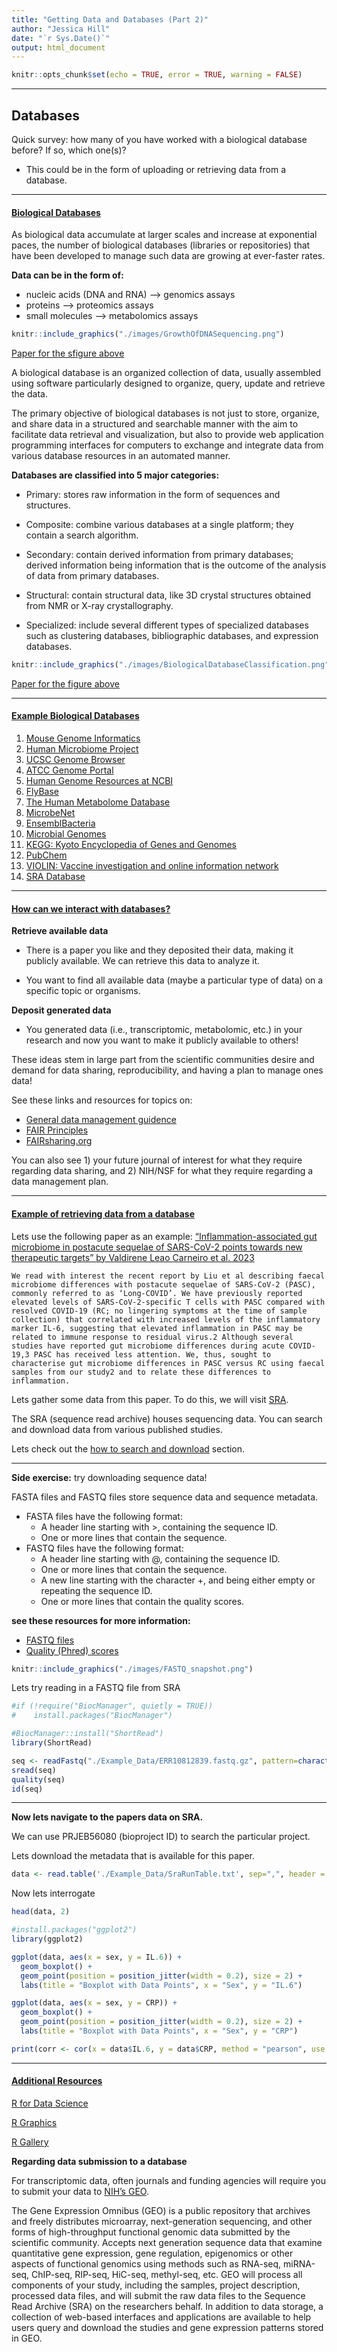 ```yaml
---
title: "Getting Data and Databases (Part 2)"
author: "Jessica Hill"
date: "`r Sys.Date()`"
output: html_document
---
```


```r
knitr::opts_chunk$set(echo = TRUE, error = TRUE, warning = FALSE)
```

---

## Databases

Quick survey: how many of you have worked with a biological database before? If so, which one(s)?

- This could be in the form of uploading or retrieving data from a database.

---

#### <ins> Biological Databases <ins>

As biological data accumulate at larger scales and increase at exponential paces, the number of biological databases (libraries or repositories) that have been developed to manage such data are growing at ever-faster rates. 

**Data can be in the form of:**

- nucleic acids (DNA and RNA) --> genomics assays
- proteins --> proteomics assays 
- small molecules --> metabolomics assays 

```r
knitr::include_graphics("./images/GrowthOfDNASequencing.png")
```

[Paper for the sfigure above](https://journals.plos.org/plosbiology/article?id=10.1371/journal.pbio.1002195)

A biological database is an organized collection of data, usually assembled using software particularly designed to organize, query, update and retrieve the data.

The primary objective of biological databases is not just to store, organize, and share data in a structured and searchable manner with the aim to facilitate data retrieval and visualization, but also to provide web application programming interfaces for computers to exchange and integrate data from various database resources in an automated manner.

**Databases are classified into 5 major categories:**

- Primary: stores raw information in the form of sequences and structures.

- Composite: combine various databases at a single platform; they contain a search algorithm. 

- Secondary: contain derived information from primary databases; derived information being information that is the outcome of the analysis of data from primary databases. 

- Structural: contain structural data, like 3D crystal structures obtained from NMR or X-ray crystallography. 

- Specialized: include several different types of specialized databases such as clustering databases, bibliographic databases, and expression databases. 

```r
knitr::include_graphics("./images/BiologicalDatabaseClassification.png")
```

[Paper for the figure above](https://www.sciencedirect.com/science/article/pii/B9780323897754000213)

---

#### <ins> Example Biological Databases <ins>

1. [Mouse Genome Informatics](http://www.informatics.jax.org/)
2. [Human Microbiome Project](https://hmpdacc.org/)
3. [UCSC Genome Browser](https://genome.ucsc.edu/)
4. [ATCC Genome Portal](https://genomes.atcc.org/?_ga=2.36707625.827873597.1643044790-1176553054.1640723221)
5. [Human Genome Resources at NCBI](https://www.ncbi.nlm.nih.gov/genome/guide/human/) 
6. [FlyBase](https://flybase.org/) 
7. [The Human Metabolome Database](https://hmdb.ca/)
8. [MicrobeNet](https://www.cdc.gov/microbenet/index.html)
9. [EnsemblBacteria](https://bacteria.ensembl.org/index.html)
10. [Microbial Genomes](https://www.ncbi.nlm.nih.gov/genome/microbes/)
11. [KEGG: Kyoto Encyclopedia of Genes and Genomes](https://www.genome.jp/kegg/)
12. [PubChem](https://pubchem.ncbi.nlm.nih.gov/)
13. [VIOLIN: Vaccine investigation and online information network](http://www.violinet.org/)
14. [SRA Database](https://www.ncbi.nlm.nih.gov/sra) 

---

#### <ins> How can we interact with databases? <ins>

**Retrieve available data**

- There is a paper you like and they deposited their data, making it publicly available. We can retrieve this data to analyze it. 

- You want to find all available data (maybe a particular type of data) on a specific topic or organisms. 

**Deposit generated data**

- You generated data (i.e., transcriptomic, metabolomic, etc.) in your research and now you want to make it publicly available to others!

These ideas stem in large part from the scientific communities desire and demand for data sharing, reproducibility, and having a plan to manage ones data!

See these links and resources for topics on:

- [General data management guidence](https://dmptool.org/general_guidance)
- [FAIR Principles](https://www.go-fair.org/fair-principles/)
- [FAIRsharing.org](https://fairsharing.org/)

You can also see 1) your future journal of interest for what they require regarding data sharing, and 2) NIH/NSF for what they require regarding a data management plan.

---

#### <ins> Example of retrieving data from a database <ins>

Lets use the following paper as an example: ["Inflammation-associated gut microbiome in postacute sequelae of SARS-CoV-2 points towards new therapeutic targets" by Valdirene Leao Carneiro et al. 2023](https://gut.bmj.com/content/early/2023/01/29/gutjnl-2022-328757.long)

```
We read with interest the recent report by Liu et al describing faecal microbiome differences with postacute sequelae of SARS-CoV-2 (PASC), commonly referred to as ‘Long-COVID’. We have previously reported elevated levels of SARS-CoV-2-specific T cells with PASC compared with resolved COVID-19 (RC; no lingering symptoms at the time of sample collection) that correlated with increased levels of the inflammatory marker IL-6, suggesting that elevated inflammation in PASC may be related to immune response to residual virus.2 Although several studies have reported gut microbiome differences during acute COVID-19,3 PASC has received less attention. We, thus, sought to characterise gut microbiome differences in PASC versus RC using faecal samples from our study2 and to relate these differences to inflammation.
```

Lets gather some data from this paper. To do this, we will visit [SRA](https://www.ncbi.nlm.nih.gov/sra/ERX9763720[accn]). 

The SRA (sequence read archive) houses sequencing data. You can search and download data from various published studies. 

Lets check out the [how to search and download](https://www.ncbi.nlm.nih.gov/sra/docs/sradownload/) section.

---

**Side exercise:** try downloading sequence data!

FASTA files and FASTQ files store sequence data and sequence metadata. 

* FASTA files have the following format: 
    + A header line starting with >, containing the sequence ID.
    + One or more lines that contain the sequence.

* FASTQ files have the following format: 
    + A header line starting with @, containing the sequence ID.
    + One or more lines that contain the sequence.
    + A new line starting with the character +, and being either empty or repeating the sequence ID.
    + One or more lines that contain the quality scores.

**see these resources for more information:**

- [FASTQ files](https://drive5.com/usearch/manual/fastq_files.html)
- [Quality (Phred) scores](https://drive5.com/usearch/manual/quality_score.html)

```r
knitr::include_graphics("./images/FASTQ_snapshot.png")
```

Lets try reading in a FASTQ file from SRA
```r
#if (!require("BiocManager", quietly = TRUE))
#    install.packages("BiocManager")

#BiocManager::install("ShortRead")
library(ShortRead)

seq <- readFastq("./Example_Data/ERR10812839.fastq.gz", pattern=character(0))
sread(seq)
quality(seq)
id(seq)
```

---

**Now lets navigate to the papers data on SRA.**

We can use PRJEB56080 (bioproject ID) to search the particular project. 

Lets download the metadata that is available for this paper.
```r
data <- read.table('./Example_Data/SraRunTable.txt', sep=",", header = T)
```

Now lets interrogate
```r
head(data, 2)
```

```r
#install.packages("ggplot2")
library(ggplot2)

ggplot(data, aes(x = sex, y = IL.6)) +
  geom_boxplot() +
  geom_point(position = position_jitter(width = 0.2), size = 2) +
  labs(title = "Boxplot with Data Points", x = "Sex", y = "IL.6")
```

```r
ggplot(data, aes(x = sex, y = CRP)) +
  geom_boxplot() +
  geom_point(position = position_jitter(width = 0.2), size = 2) +
  labs(title = "Boxplot with Data Points", x = "Sex", y = "CRP")
```

```r
print(corr <- cor(x = data$IL.6, y = data$CRP, method = "pearson", use = "complete.obs"))
```

---

#### <ins> Additional Resources <ins>

[R for Data Science](https://r4ds.hadley.nz/data-visualize.html)

[R Graphics](https://r-graphics.org/)

[R Gallery](https://r-graph-gallery.com/)

**Regarding data submission to a database**

For transcriptomic data, often journals and funding agencies will require you to submit your data to [NIH's GEO](https://www.ncbi.nlm.nih.gov/gds/?term=). 

The Gene Expression Omnibus (GEO) is a public repository that archives and freely distributes microarray, next-generation sequencing, and other forms of high-throughput functional genomic data submitted by the scientific community. Accepts next generation sequence data that examine quantitative gene expression, gene regulation, epigenomics or other aspects of functional genomics using methods such as RNA-seq, miRNA-seq, ChIP-seq, RIP-seq, HiC-seq, methyl-seq, etc. GEO will process all components of your study, including the samples, project description, processed data files, and will submit the raw data files to the Sequence Read Archive (SRA) on the researchers behalf. In addition to data storage, a collection of web-based interfaces and applications are available to help users query and download the studies and gene expression patterns stored in GEO.